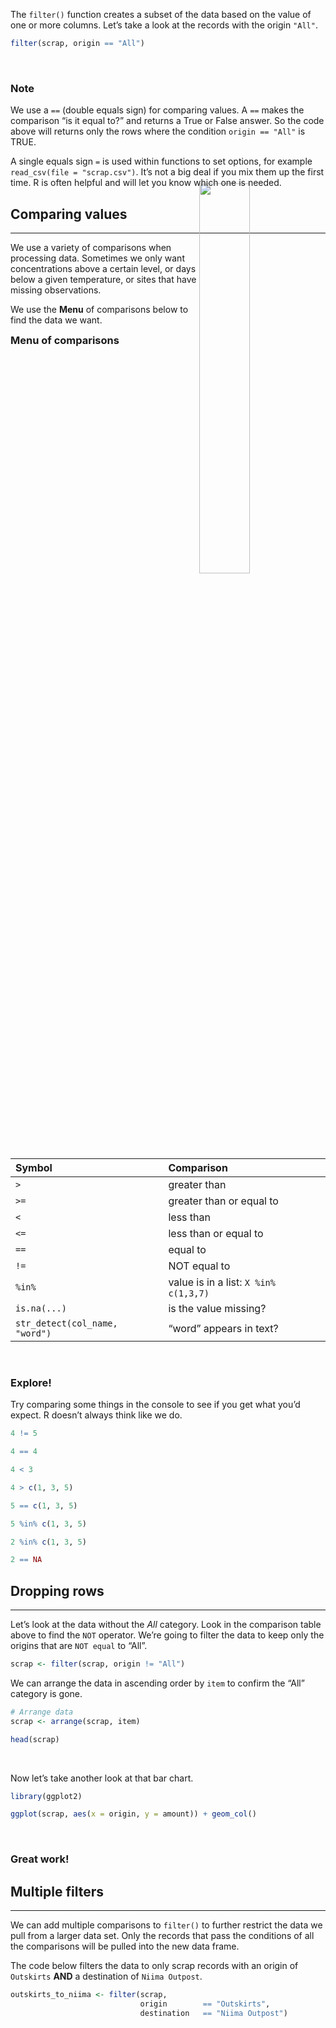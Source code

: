 
The `filter()` function creates a subset of the data based on the value of one or more columns. 
Let's take a look at the records with the origin `"All"`.

```r
filter(scrap, origin == "All")
```

<br>

<div class="note">
### Note {-}

We use a `==` (double equals sign) for comparing values. A `==` makes the comparison "is it equal to?" and returns a True or False answer. So the code above will returns only the rows where the condition `origin == "All"` is TRUE.

A single equals sign `=` is used within functions to set options, for example `read_csv(file = "scrap.csv")`. It's not a big deal if you mix them up the first time. R is often helpful and will let you know which one is needed.
</div>


## Comparing values {-}
<hr class="hrlvl2">

![](../images/porg_heights.png){style="float: right; margin-top: -94px; width: 40%;"}


We use a variety of comparisons when processing data. Sometimes we only want concentrations above a certain level, or days below a given temperature, or sites that have missing observations. 

We use the __Menu__ of comparisons below to find the data we want.

<div class="pinkcode">

<h3 style="margin-top: 8px; margin-bottom: -4px;"> Menu of comparisons </h3>

| Symbol | Comparison               |
|:-------|:-------------------------|
| `>`    | greater than             |
| `>=`   | greater than or equal to |
| `<`    | less than                |
| `<=`   | less than or equal to    |
| `==`   | equal to                 |
| `!=`   | NOT equal to             |
| `%in%` | value is in a list: `X %in% c(1,3,7)` |
| `is.na(...)`  | is the value missing? |
| `str_detect(col_name, "word")`  | "word" appears in text? |


</div>
<br>

<div class="tip">
### <i class="fas fa-user-astronaut" style="color: green"></i> Explore! {-}

Try comparing some things in the console to see if you get what you'd expect. R doesn't always think like we do.

```r
4 != 5

4 == 4

4 < 3

4 > c(1, 3, 5)

5 == c(1, 3, 5)

5 %in% c(1, 3, 5)

2 %in% c(1, 3, 5)

2 == NA
```
</div>


## Dropping rows 
<hr class="hrlvl2">

Let's look at the data without the _All_ category. Look in the comparison table above to find the `NOT` operator. We're going to filter the data to keep only the origins that are `NOT equal` to "All".

```r
scrap <- filter(scrap, origin != "All")
```

We can arrange the data in ascending order by `item` to confirm the "All" category is gone.

```r
# Arrange data
scrap <- arrange(scrap, item)

head(scrap)
```

<br>

<div class="well">
Now let's take another look at that bar chart.

```r
library(ggplot2)

ggplot(scrap, aes(x = origin, y = amount)) + geom_col()
``` 

<br>

### Great work! {-}

</div>


## Multiple filters {-} 
<hr class="hrlvl2">

We can add multiple comparisons to `filter()` to further restrict the data we pull from a larger data set. Only the records that pass the conditions of all the comparisons will be pulled into the new data frame. 

The code below filters the data to only scrap records with an origin of `Outskirts` __AND__ a destination of `Niima Outpost`.

```r
outskirts_to_niima <- filter(scrap, 
                             origin        == "Outskirts", 
                             destination   == "Niima Outpost")
```

<br>

